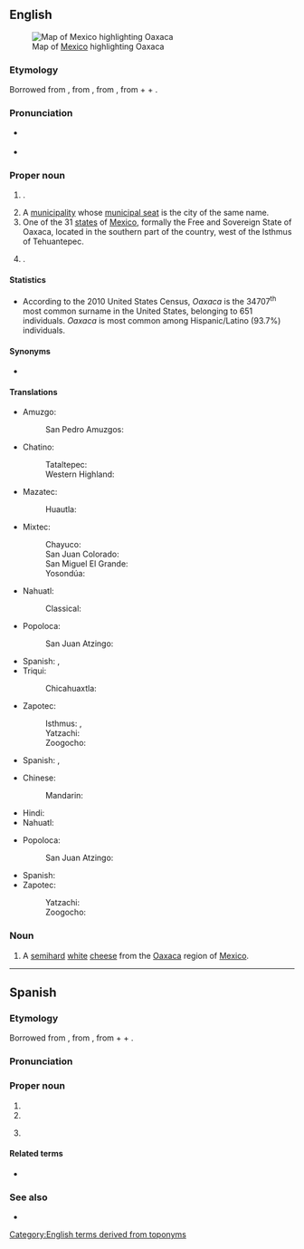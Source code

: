 {{also|oaxaca}}
==English==
[[File:Mexico map, MX-OAX.svg|thumb|Map of [[Mexico]] highlighting Oaxaca]]

===Etymology===
Borrowed from {{bor|en|es|Oaxaca}}, from {{der|en|nci|Huāxyacac}}, from {{m|nci|Huāxacatzin|t=name of a hill}}, from {{m|nci|huāxin|t=a type of tree}} + {{m|nci|yacatl|t=nose}} + {{m|nci|-tzin|t=honorific suffix}}.

===Pronunciation===
* {{a|US}} {{IPA|en|/wə.ˈhæ.kə/|/wə.ˈhɑː.kə/|/wɑː.ˈhɑː.kɑː/|/wɑˈʃɑː.kə/}}
* {{audio|en|Es-Oaxaca.ogg|Audio}}

===Proper noun===
{{en-proper noun}}

# {{place|en|city|c/Mexico}}.
# A [[municipality]] whose [[municipal seat]] is the city of the same name.
# One of the 31 [[states]] of [[Mexico]], formally the Free and Sovereign State of Oaxaca, located in the southern part of the country, west of the Isthmus of Tehuantepec.
# {{surname|en|[[habitational]]|from=Spanish}}.

====Statistics====
* According to the 2010 United States Census, ''Oaxaca'' is the 34707<sup>th</sup> most common surname in the United States, belonging to 651 individuals. ''Oaxaca'' is most common among Hispanic/Latino (93.7%) individuals.

====Synonyms====
* {{sense|city}} {{l|en|Oaxaca City}}

====Translations====
{{trans-top|city}}
* Amuzgo:
*: San Pedro Amuzgos: {{t|azg|Nontsco}}
* Chatino:
*: Tataltepec: {{t|cta|Londaꞌa}}
*: Western Highland: {{t|ctp|Londaꞌa}}
* Mazatec:
*: Huautla: {{t|mau|Na⁴xi⁴ntsje⁴}}
* Mixtec:
*: Chayuco: {{t|mih|Nunduva}}
*: San Juan Colorado: {{t|mjc|Nunduva}}
*: San Miguel El Grande: {{t|mig|nunduá}}
*: Yosondúa: {{t|mpm|Nunduva}}
{{trans-mid}}
* Nahuatl:
*: Classical: {{t|nci|Huāxacac}}
* Popoloca:
*: San Juan Atzingo: {{t|poe|Conchia}}
* Spanish: {{t|es|Oaxaca de Juárez|f}}, {{t+|es|Oaxaca|f}}
* Triqui:
*: Chicahuaxtla: {{t|trs|Acuej³}}
* Zapotec:
*: Isthmus: {{t|zai|Lulá}}, {{t|zai|Oaxaca}}
*: Yatzachi: {{t|zav|Ḻaꞌ}}
*: Zoogocho: {{t|zpq|Ḻaꞌ}}
{{trans-bottom}}

{{trans-top|municipality}}
* Spanish: {{t|es|Oaxaca de Juárez|f}}, {{t+|es|Oaxaca|f}}
{{trans-mid}}
{{trans-bottom}}

{{trans-top|state of Mexico}}
* Chinese:
*: Mandarin: {{t|cmn|瓦哈卡州}}
* Hindi: {{t|hi|वाहाका}}
* Nahuatl: {{t|nah|Huāxyacac}}
{{trans-mid}}
* Popoloca:
*: San Juan Atzingo: {{t|poe|Conchia}}
* Spanish: {{t+|es|Oaxaca|f}}
* Zapotec:
*: Yatzachi: {{t|zav|Ḻa'}}
*: Zoogocho: {{t|zpq|Ḻa'}}
{{trans-bottom}}

===Noun===
{{en-noun|~}}
{{wikipedia|Oaxaca cheese}}

# A [[semihard]] [[white]] [[cheese]] from the [[Oaxaca]] region of [[Mexico]].

{{topics|en|States of Mexico}}
[[Category:English terms derived from toponyms]]

----

==Spanish==

===Etymology===
Borrowed from {{bor|es|nci|Huāxyacac}}, from {{m|nci|Huāxacatzin|t=name of a hill}}, from {{m|nci|huāxin|t=a type of tree}} + {{m|nci|yacatl|t=nose}} + {{m|nci|-tzin|t=honorific suffix}}.

===Pronunciation===
{{es-IPA|Huajaca}}

===Proper noun===
{{es-proper noun|f}}

# {{place|es|city|c/Mexico|t=Oaxaca}}
# {{place|es|municipality|c/Mexico|t=Oaxaca}}
# {{place|es|state|c/Mexico|t=Oaxaca}}
#: {{syn|es|OA|q1=abbreviation}}

====Related terms====
* {{l|es|oaxaqueño}}

===See also===
* {{pedia|lang=es}}